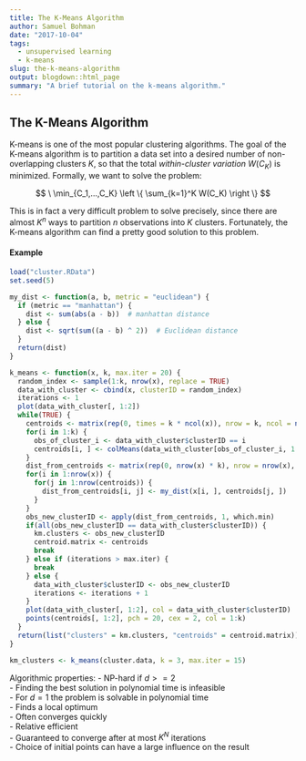 ```yaml
---
title: The K-Means Algorithm
author: Samuel Bohman
date: "2017-10-04"
tags: 
  - unsupervised learning
  - k-means
slug: the-k-means-algorithm
output: blogdown::html_page
summary: "A brief tutorial on the k-means algorithm."
---
```


## The K-Means Algorithm

K-means is one of the most popular clustering algorithms. The goal of the K-means algorithm is to partition a data set into a desired number of non-overlapping clusters $K$, so that the total *within-cluster variation* $W(C_K)$ is minimized. Formally, we want to solve the problem: 

$$
\ \min_{C_1,...,C_K} \left \{ \sum_{k=1}^K W(C_K) \right \}
$$

This is in fact a very difficult problem to solve precisely, since there are almost $K^n$ ways to partition $n$ observations into $K$ clusters. Fortunately, the K-means algorithm can find a pretty good solution to this problem. 

#### Example

```r
load("cluster.RData")
set.seed(5)

my_dist <- function(a, b, metric = "euclidean") {
  if (metric == "manhattan") {
    dist <- sum(abs(a - b))  # manhattan distance
  } else {
    dist <- sqrt(sum((a - b) ^ 2))  # Euclidean distance
  }
  return(dist)
}

k_means <- function(x, k, max.iter = 20) {
  random_index <- sample(1:k, nrow(x), replace = TRUE)
  data_with_cluster <- cbind(x, clusterID = random_index)
  iterations <- 1
  plot(data_with_cluster[, 1:2])
  while(TRUE) {
    centroids <- matrix(rep(0, times = k * ncol(x)), nrow = k, ncol = ncol(x))
    for(i in 1:k) {
      obs_of_cluster_i <- data_with_cluster$clusterID == i
      centroids[i, ] <- colMeans(data_with_cluster[obs_of_cluster_i, 1:2])
    }
    dist_from_centroids <- matrix(rep(0, nrow(x) * k), nrow = nrow(x), ncol = k)
    for(i in 1:nrow(x)) {
      for(j in 1:nrow(centroids)) {
        dist_from_centroids[i, j] <- my_dist(x[i, ], centroids[j, ])
      }
    }
    obs_new_clusterID <- apply(dist_from_centroids, 1, which.min)
    if(all(obs_new_clusterID == data_with_cluster$clusterID)) {
      km.clusters <- obs_new_clusterID
      centroid.matrix <- centroids
      break
    } else if (iterations > max.iter) {
      break
    } else {
      data_with_cluster$clusterID <- obs_new_clusterID
      iterations <- iterations + 1
    }
    plot(data_with_cluster[, 1:2], col = data_with_cluster$clusterID)
    points(centroids[, 1:2], pch = 20, cex = 2, col = 1:k)
  }
  return(list("clusters" = km.clusters, "centroids" = centroid.matrix))
}

km_clusters <- k_means(cluster.data, k = 3, max.iter = 15)
```


Algorithmic properties:
- NP-hard if $d >= 2$  
- Finding the best solution in polynomial time is infeasible  
- For $d = 1$ the problem is solvable in polynomial time  
- Finds a local optimum  
- Often converges quickly  
- Relative efficient  
- Guaranteed to converge after at most $K^N$ iterations  
- Choice of initial points can have a large influence on the result  


